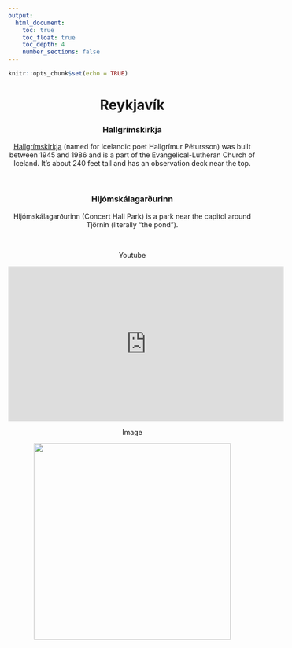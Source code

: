 ```yaml
---
output: 
  html_document:
    toc: true
    toc_float: true
    toc_depth: 4
    number_sections: false
---
```


```r
knitr::opts_chunk$set(echo = TRUE)
```

<center>

# Reykjav&iacute;k

### Hallgr&iacute;mskirkja

[Hallgr&iacute;mskirkja](https://www.hallgrimskirkja.is/en) (named for Icelandic poet Hallgr&iacute;mur P&eacute;tursson) was built between 1945 and 1986 and is a part of the Evangelical-Lutheran Church of Iceland. It's about 240 feet tall and has an observation deck near the top. 

<br> 

### Hlj&oacute;msk&aacute;lagar&#240;urinn

Hlj&oacute;msk&aacute;lagar&#240;urinn (Concert Hall Park) is a park near the capitol around Tjörnin (literally "the pond"). 

<br> 



Youtube

<iframe width="560" height="315" src="https://www.youtube.com/embed/NaN_Ep9PHfA?autoplay=1&playlist=NaN_Ep9PHfA&loop=1" data-external="1" title="YouTube video player" frameborder="0" allow="accelerometer; autoplay; clipboard-write; encrypted-media; gyroscope; picture-in-picture" allowfullscreen></iframe>

Image

<img src="https://drive.google.com/uc?export=view&amp;id=1CMb1uTWuUogLA59Y0uqCQhR0xr38kmzY" height="400">

</center>